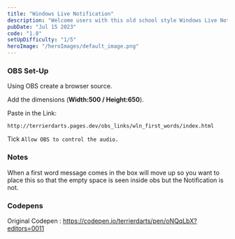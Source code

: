 ```yaml
---
title: "Windows Live Notification"
description: "Welcome users with this old school style Windows Live Notification"
pubDate: "Jul 15 2023"
code: "1.8"
setUpDifficulty: "1/5"
heroImage: "/heroImages/default_image.png"
---
```


### OBS Set-Up

Using OBS create a browser source.

Add the dimensions (**Width:500 / Height:650**).

Paste in the Link:
```
http://terrierdarts.pages.dev/obs_links/wln_first_words/index.html
```

Tick `Allow OBS to control the audio.`

### Notes

When a first word message comes in the box will move up so you want to place this so that the empty space is seen inside obs but the Notification is not.

### Codepens

Original Codepen  : https://codepen.io/terrierdarts/pen/oNQqLbX?editors=0011